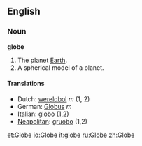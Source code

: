 ==English==
===Noun===
'''globe'''

#The planet [[Earth]].
#A spherical model of a planet.
 
====Translations====
*Dutch: [[wereldbol]] ''m'' (1, 2)
*German: [[Globus]] ''m''
*Italian: [[globo]] {{m}} (1,2)
*[[Neapolitan]]: [[gruóbo]] (1,2)

[[et:Globe]]
[[io:Globe]]
[[it:globe]]
[[ru:Globe]]
[[zh:Globe]]